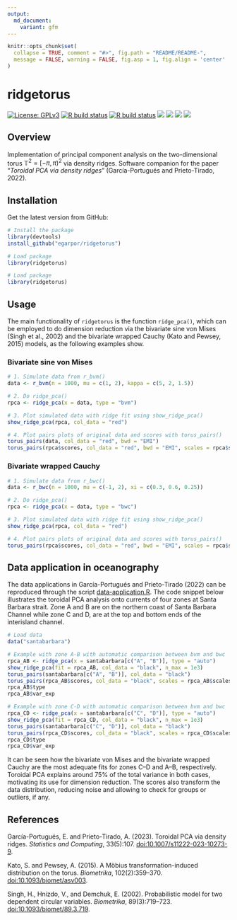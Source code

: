 ```yaml
---
output:
  md_document:
    variant: gfm
---
```


```r
knitr::opts_chunk$set(
  collapse = TRUE, comment = "#>", fig.path = "README/README-",
  message = FALSE, warning = FALSE, fig.asp = 1, fig.align = 'center'
)
```

ridgetorus
==========

[![License:
GPLv3](https://img.shields.io/badge/license-GPLv3-blue.svg)](https://www.gnu.org/licenses/gpl-3.0)
[![R build
status](https://github.com/egarpor/ridgetorus/workflows/R-CMD-check/badge.svg)](https://github.com/egarpor/ridgetorus/actions)
[![R build
status](https://github.com/egarpor/ridgetorus/workflows/test-coverage/badge.svg)](https://github.com/egarpor/ridgetorus/actions)
[![](https://codecov.io/gh/egarpor/ridgetorus/branch/main/graph/badge.svg)](https://app.codecov.io/gh/egarpor/ridgetorus)
[![](https://www.r-pkg.org/badges/version/ridgetorus?color=green)](https://cran.r-project.org/package=ridgetorus)
[![](http://cranlogs.r-pkg.org/badges/grand-total/ridgetorus)](https://cran.r-project.org/package=ridgetorus)
[![](http://cranlogs.r-pkg.org/badges/last-month/ridgetorus)](https://cran.r-project.org/package=ridgetorus)

<!-- # ```{r, badges, echo = FALSE, results = 'asis'} -->
<!-- # cat( -->
<!-- #   badger::badge_license(license = "GPLv3", color = "blue", -->
<!-- #                         url = "https://www.gnu.org/licenses/gpl-3.0"), -->
<!-- #   badger::badge_github_actions(action = "R-CMD-check"), -->
<!-- #   badger::badge_github_actions(action = "test-coverage"), -->
<!-- #   badger::badge_codecov(ref = NULL), -->
<!-- #   badger::badge_cran_release(color = "green"), -->
<!-- #   badger::badge_cran_download(pkg = NULL, type = "grand-total"), -->
<!-- #   badger::badge_cran_download(pkg = NULL, type = "last-month") -->
<!-- # ) -->
<!-- # ``` -->

<!-- <img src="" alt="ridgetorus  hexlogo" align="right" width="200" style="padding: 0 15px; float: right;"/> -->

## Overview

Implementation of principal component analysis on the two-dimensional torus $\mathbb{T}^2=[-\pi,\pi)^2$ via density ridges. Software companion for the paper "*Toroidal PCA via density ridges*" (García-Portugués and Prieto-Tirado, 2022).

## Installation

Get the latest version from GitHub:

```r
# Install the package
library(devtools)
install_github("egarpor/ridgetorus")

# Load package
library(ridgetorus)
```

```r
# Load package
library(ridgetorus)
```

## Usage

The main functionality of `ridgetorus` is the function `ridge_pca()`, which can be employed to do dimension reduction via the bivariate sine von Mises (Singh et al., 2002) and the bivariate wrapped Cauchy (Kato and Pewsey, 2015) models, as the following examples show.

### Bivariate sine von Mises

```r
# 1. Simulate data from r_bvm()
data <- r_bvm(n = 1000, mu = c(1, 2), kappa = c(5, 2, 1.5))

# 2. Do ridge_pca()
rpca <- ridge_pca(x = data, type = "bvm")

# 3. Plot simulated data with ridge fit using show_ridge_pca()
show_ridge_pca(rpca, col_data = "red")

# 4. Plot pairs plots of original data and scores with torus_pairs()
torus_pairs(data, col_data = "red", bwd = "EMI")
torus_pairs(rpca$scores, col_data = "red", bwd = "EMI", scales = rpca$scales)
```

### Bivariate wrapped Cauchy

```r
# 1. Simulate data from r_bwc()
data <- r_bwc(n = 1000, mu = c(-1, 2), xi = c(0.3, 0.6, 0.25))

# 2. Do ridge_pca()
rpca <- ridge_pca(x = data, type = "bwc")

# 3. Plot simulated data with ridge fit using show_ridge_pca()
show_ridge_pca(rpca, col_data = "red")

# 4. Plot pairs plots of original data and scores with torus_pairs()
torus_pairs(rpca$scores, col_data = "red", bwd = "EMI", scales = rpca$scales)
```

## Data application in oceanography

The data applications in García-Portugués and Prieto-Tirado (2022) can be reproduced through the script [data-application.R](https://github.com/egarpor/egarpor/blob/master/application/data-application.R). The code snippet below illustrates the toroidal PCA analysis onto currents of four zones at Santa Barbara strait. Zone A and B are on the northern coast of Santa Barbara Channel while zone C and D, are at the top and bottom ends of the interisland channel.

```r
# Load data
data("santabarbara")

# Example with zone A-B with automatic comparison between bvm and bwc
rpca_AB <- ridge_pca(x = santabarbara[c("A", "B")], type = "auto")
show_ridge_pca(fit = rpca_AB, col_data = "black", n_max = 1e3)
torus_pairs(santabarbara[c("A", "B")], col_data = "black")
torus_pairs(rpca_AB$scores, col_data = "black", scales = rpca_AB$scales)
rpca_AB$type
rpca_AB$var_exp

# Example with zone C-D with automatic comparison between bvm and bwc
rpca_CD <- ridge_pca(x = santabarbara[c("C", "D")], type = "auto")
show_ridge_pca(fit = rpca_CD, col_data = "black", n_max = 1e3)
torus_pairs(santabarbara[c("C", "D")], col_data = "black")
torus_pairs(rpca_CD$scores, col_data = "black", scales = rpca_CD$scales)
rpca_CD$type
rpca_CD$var_exp
```

It can be seen how the bivariate von Mises and the bivariate wrapped Cauchy are the most adequate fits for zones C--D and A--B, respectively. Toroidal PCA explains around 75% of the total variance in both cases, motivating its use for dimension reduction. The scores also transform the data distribution, reducing noise and allowing to check for groups or outliers, if any.

## References

García-Portugués, E. and Prieto-Tirado, A. (2023). Toroidal PCA via density ridges. *Statistics and Computing*, 33(5):107. [doi:10.1007/s11222-023-10273-9](https://doi.org/10.1007/s11222-023-10273-9).

Kato, S. and Pewsey, A. (2015). A Möbius transformation-induced distribution on the torus. *Biometrika*, 102(2):359--370. [doi:10.1093/biomet/asv003](https://doi.org/10.1093/biomet/asv003).

Singh, H., Hnizdo, V., and Demchuk, E. (2002). Probabilistic model for two dependent circular variables. *Biometrika*, 89(3):719--723. [doi:10.1093/biomet/89.3.719](https://doi.org/10.1093/biomet/89.3.719).
